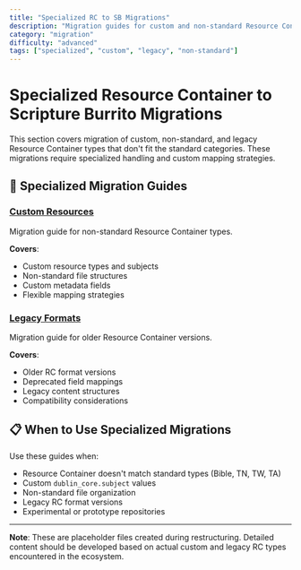 ```yaml
---
title: "Specialized RC to SB Migrations"
description: "Migration guides for custom and non-standard Resource Container types"
category: "migration"
difficulty: "advanced"
tags: ["specialized", "custom", "legacy", "non-standard"]
---
```


# Specialized Resource Container to Scripture Burrito Migrations

This section covers migration of custom, non-standard, and legacy Resource Container types that don't fit the standard categories. These migrations require specialized handling and custom mapping strategies.

## 🔧 **Specialized Migration Guides**

### **[Custom Resources](custom-resources)**
Migration guide for non-standard Resource Container types.

**Covers**:
- Custom resource types and subjects
- Non-standard file structures
- Custom metadata fields
- Flexible mapping strategies

### **[Legacy Formats](legacy-formats)**
Migration guide for older Resource Container versions.

**Covers**:
- Older RC format versions
- Deprecated field mappings
- Legacy content structures
- Compatibility considerations

## 📋 **When to Use Specialized Migrations**

Use these guides when:
- Resource Container doesn't match standard types (Bible, TN, TW, TA)
- Custom `dublin_core.subject` values
- Non-standard file organization
- Legacy RC format versions
- Experimental or prototype repositories

---

**Note**: These are placeholder files created during restructuring. Detailed content should be developed based on actual custom and legacy RC types encountered in the ecosystem.
